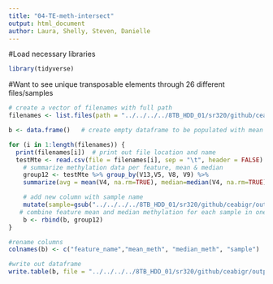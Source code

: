 ```yaml
---
title: "04-TE-meth-intersect"
output: html_document
author: Laura, Shelly, Steven, Danielle
---
```



#Load necessary libraries
```r
library(tidyverse)
```

#Want to see unique transposable elements through 26 different files/samples 
```r
# create a vector of filenames with full path 
filenames <- list.files(path = "../../../../8TB_HDD_01/sr320/github/ceabigr/output", pattern = "mTE.out", full.names = TRUE)  

b <- data.frame()   # create empty dataframe to be populated with mean & median summary stats for each feature within a sample 

for (i in 1:length(filenames)) {  
  print(filenames[i])  # print out file location and name 
  testMte <- read.csv(file = filenames[i], sep = "\t", header = FALSE) # read in each sample data 
    # summarize methylation data per feature, mean & median 
    group12 <- testMte %>% group_by(V13,V5, V8, V9) %>%   
    summarize(avg = mean(V4, na.rm=TRUE), median=median(V4, na.rm=TRUE)) %>%

    # add new column with sample name 
    mutate(sample=gsub("../../../../8TB_HDD_01/sr320/github/ceabigr/output/", "", filenames[i]))
   # combine feature mean and median methylation for each sample in one common dataframe called b
    b <- rbind(b, group12)
}

#rename columns
colnames(b) <- c("feature_name","mean_meth", "median_meth", "sample")

#write out dataframe
write.table(b, file = "../../../../8TB_HDD_01/sr320/github/ceabigr/output/transposon_summary_allsamples.txt",quote = F, row.names = F, sep = "\t")
```











